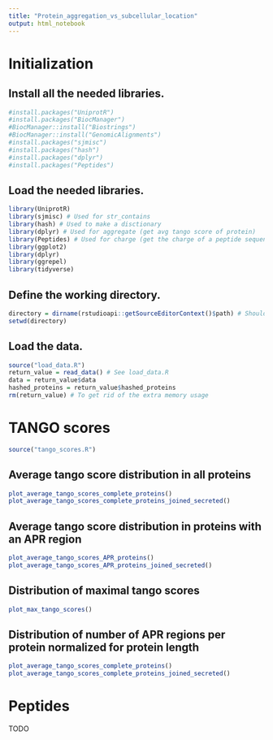 ```yaml
---
title: "Protein_aggregation_vs_subcellular_location"
output: html_notebook
---
```


<!-- This is an [R Markdown](http://rmarkdown.rstudio.com) Notebook. When you execute code within the notebook, the results appear beneath the code.  -->

<!-- Try executing this chunk by clicking the *Run* button within the chunk or by placing your cursor inside it and pressing *Ctrl+Shift+Enter*.  -->

<!-- Add a new chunk by clicking the *Insert Chunk* button on the toolbar or by pressing *Ctrl+Alt+I*. -->

<!-- When you save the notebook, an HTML file containing the code and output will be saved alongside it (click the *Preview* button or press *Ctrl+Shift+K* to preview the HTML file). -->

<!-- The preview shows you a rendered HTML copy of the contents of the editor. Consequently, unlike *Knit*, *Preview* does not run any R code chunks. Instead, the output of the chunk when it was last run in the editor is displayed. -->

# Initialization

## Install all the needed libraries.

```r
#install.packages("UniprotR")
#install.packages("BiocManager")
#BiocManager::install("Biostrings")
#BiocManager::install("GenomicAlignments")
#install.packages("sjmisc")
#install.packages("hash")
#install.packages("dplyr")
#install.packages("Peptides")
```

## Load the needed libraries.
```r
library(UniprotR)
library(sjmisc) # Used for str_contains
library(hash) # Used to make a disctionary
library(dplyr) # Used for aggregate (get avg tango score of protein)
library(Peptides) # Used for charge (get the charge of a peptide sequence) ETC
library(ggplot2)
library(dplyr)
library(ggrepel)
library(tidyverse)
```

## Define the working directory.
```r
directory = dirname(rstudioapi::getSourceEditorContext()$path) # Should work when data is placed in same folder
setwd(directory)
```

## Load the data.
```r
source("load_data.R")
return_value = read_data() # See load_data.R
data = return_value$data
hashed_proteins = return_value$hashed_proteins
rm(return_value) # To get rid of the extra memory usage
```

# TANGO scores
```r
source("tango_scores.R")
```

## Average tango score distribution in all proteins
```r
plot_average_tango_scores_complete_proteins()
plot_average_tango_scores_complete_proteins_joined_secreted()
```
## Average tango score distribution in proteins with an APR region
```r
plot_average_tango_scores_APR_proteins()
plot_average_tango_scores_APR_proteins_joined_secreted()
```
## Distribution of maximal tango scores
```r
plot_max_tango_scores()
```
## Distribution of number of APR regions per protein normalized for protein length
```r
plot_average_tango_scores_complete_proteins()
plot_average_tango_scores_complete_proteins_joined_secreted()
```
# Peptides
TODO
